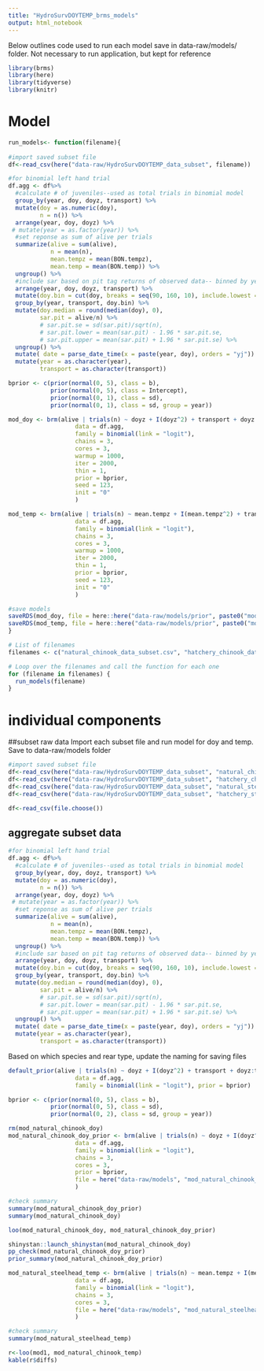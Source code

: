 ```yaml
---
title: "HydroSurvDOYTEMP_brms_models"
output: html_notebook
---
```



Below outlines code used to run each model save in data-raw/models/ folder. Not necessary to run application, but kept for reference

```r
library(brms)
library(here)
library(tidyverse)
library(knitr)
```




# Model

```r

run_models<- function(filename){
  
#import saved subset file 
df<-read_csv(here("data-raw/HydroSurvDOYTEMP_data_subset", filename))

#for binomial left hand trial 
df.agg <- df%>% 
  #calculate # of juveniles--used as total trials in binomial model
  group_by(year, doy, doyz, transport) %>% 
  mutate(doy = as.numeric(doy),
         n = n()) %>% 
  arrange(year, doy, doyz) %>% 
 # mutate(year = as.factor(year)) %>% 
  #set reponse as sum of alive per trials 
  summarize(alive = sum(alive),
            n = mean(n),
            mean.tempz = mean(BON.tempz),
            mean.temp = mean(BON.temp)) %>% 
  ungroup() %>% 
  #include sar based on pit tag returns of observed data-- binned by year, weekly doy (doy.bin), and transport (ROR v Transport)
  arrange(year, doy, doyz, transport) %>% 
  mutate(doy.bin = cut(doy, breaks = seq(90, 160, 10), include.lowest = TRUE)) %>% 
  group_by(year, transport, doy.bin) %>% 
  mutate(doy.median = round(median(doy), 0),
         sar.pit = alive/n) %>% 
         # sar.pit.se = sd(sar.pit)/sqrt(n),
         # sar.pit.lower = mean(sar.pit) - 1.96 * sar.pit.se,
         # sar.pit.upper = mean(sar.pit) + 1.96 * sar.pit.se) %>% 
  ungroup() %>% 
  mutate( date = parse_date_time(x = paste(year, doy), orders = "yj")) %>% 
  mutate(year = as.character(year),
         transport = as.character(transport))

bprior <- c(prior(normal(0, 5), class = b), 
            prior(normal(0, 5), class = Intercept),
            prior(normal(0, 1), class = sd),
            prior(normal(0, 1), class = sd, group = year))

mod_doy <- brm(alive | trials(n) ~ doyz + I(doyz^2) + transport + doyz:transport + I(doyz^2):transport + (1 + doyz + I(doyz^2) + transport | year), 
                   data = df.agg, 
                   family = binomial(link = "logit"), 
                   chains = 3,
                   cores = 3,
                   warmup = 1000, 
                   iter = 2000, 
                   thin = 1,
                   prior = bprior, 
                   seed = 123, 
                   init = "0"
                   )

mod_temp <- brm(alive | trials(n) ~ mean.tempz + I(mean.tempz^2) + transport + mean.tempz:transport + I(mean.tempz^2):transport + (1 + mean.tempz + I(mean.tempz^2) + transport | year), 
                   data = df.agg, 
                   family = binomial(link = "logit"), 
                   chains = 3,
                   cores = 3,
                   warmup = 1000, 
                   iter = 2000, 
                   thin = 1,
                   prior = bprior, 
                   seed = 123, 
                   init = "0"
                   )

#save models
saveRDS(mod_doy, file = here::here("data-raw/models/prior", paste0("mod_", gsub("_data_subset.csv", "_doy.rds", filename))))
saveRDS(mod_temp, file = here::here("data-raw/models/prior", paste0("mod_", gsub("_data_subset.csv", "_temp.rds", filename))))
}

# List of filenames
filenames <- c("natural_chinook_data_subset.csv", "hatchery_chinook_data_subset.csv", "natural_steelhead_data_subset.csv", "hatchery_steelhead_data_subset.csv")

# Loop over the filenames and call the function for each one
for (filename in filenames) {
  run_models(filename)
}

```

# individual components

##subset raw data
Import each subset file and run model for doy and temp. Save to data-raw/models folder

```r
#import saved subset file 
df<-read_csv(here("data-raw/HydroSurvDOYTEMP_data_subset", "natural_chinook_data_subset.csv"))
df<-read_csv(here("data-raw/HydroSurvDOYTEMP_data_subset", "hatchery_chinook_data_subset.csv"))
df<-read_csv(here("data-raw/HydroSurvDOYTEMP_data_subset", "natural_steelhead_data_subset.csv"))
df<-read_csv(here("data-raw/HydroSurvDOYTEMP_data_subset", "hatchery_steelhead_data_subset.csv"))

df<-read_csv(file.choose())
```

## aggregate subset data

```r
#for binomial left hand trial 
df.agg <- df%>% 
  #calculate # of juveniles--used as total trials in binomial model
  group_by(year, doy, doyz, transport) %>% 
  mutate(doy = as.numeric(doy),
         n = n()) %>% 
  arrange(year, doy, doyz) %>% 
 # mutate(year = as.factor(year)) %>% 
  #set reponse as sum of alive per trials 
  summarize(alive = sum(alive),
            n = mean(n),
            mean.tempz = mean(BON.tempz),
            mean.temp = mean(BON.temp)) %>% 
  ungroup() %>% 
  #include sar based on pit tag returns of observed data-- binned by year, weekly doy (doy.bin), and transport (ROR v Transport)
  arrange(year, doy, doyz, transport) %>% 
  mutate(doy.bin = cut(doy, breaks = seq(90, 160, 10), include.lowest = TRUE)) %>% 
  group_by(year, transport, doy.bin) %>% 
  mutate(doy.median = round(median(doy), 0),
         sar.pit = alive/n) %>% 
         # sar.pit.se = sd(sar.pit)/sqrt(n),
         # sar.pit.lower = mean(sar.pit) - 1.96 * sar.pit.se,
         # sar.pit.upper = mean(sar.pit) + 1.96 * sar.pit.se) %>% 
  ungroup() %>% 
  mutate( date = parse_date_time(x = paste(year, doy), orders = "yj")) %>% 
  mutate(year = as.character(year),
         transport = as.character(transport))

```


Based on which species and rear type, update the naming for saving files



```r
default_prior(alive | trials(n) ~ doyz + I(doyz^2) + transport + doyz:transport + I(doyz^2):transport + (1 + doyz + I(doyz^2) + transport | year), 
                   data = df.agg, 
                   family = binomial(link = "logit"), prior = bprior)

bprior <- c(prior(normal(0, 5), class = b), 
            prior(normal(0, 5), class = sd),
            prior(normal(0, 2), class = sd, group = year))
```



```r
rm(mod_natural_chinook_doy)
mod_natural_chinook_doy_prior <- brm(alive | trials(n) ~ doyz + I(doyz^2) + transport + doyz:transport + I(doyz^2):transport + (1 + doyz + I(doyz^2) + transport | year), 
                   data = df.agg, 
                   family = binomial(link = "logit"), 
                   chains = 3,
                   cores = 3,
                   prior = bprior,
                   file = here("data-raw/models", "mod_natural_chinook_doy_prior")
                   )

#check summary
summary(mod_natural_chinook_doy_prior)
summary(mod_natural_chinook_doy)

loo(mod_natural_chinook_doy, mod_natural_chinook_doy_prior)

shinystan::launch_shinystan(mod_natural_chinook_doy)
pp_check(mod_natural_chinook_doy_prior)
prior_summary(mod_natural_chinook_doy_prior)
```

```r

mod_natural_steelhead_temp <- brm(alive | trials(n) ~ mean.tempz + I(mean.tempz^2) + transport + mean.tempz:transport + I(mean.tempz^2):transport + (1 + mean.tempz + I(mean.tempz^2) + transport | year), 
                   data = df.agg, 
                   family = binomial(link = "logit"), 
                   chains = 3,
                   cores = 3,
                   file = here("data-raw/models", "mod_natural_steelhead_temp")
                   )

#check summary
summary(mod_natural_steelhead_temp)

```


```r
 
r<-loo(mod1, mod_natural_chinook_temp)
kable(r$diffs)

```




